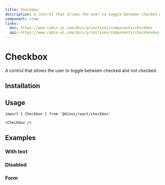 ```yaml
---
title: Checkbox
description: A control that allows the user to toggle between checked and not checked.
component: true
links:
  doc: https://www.radix-ui.com/docs/primitives/components/checkbox
  api: https://www.radix-ui.com/docs/primitives/components/checkbox#api-reference
---
```


# Checkbox

A control that allows the user to toggle between checked and not checked.


<Example path="ui/checkbox-demo" />

## Installation


<ComponentInstallationGuide path="ui/checkbox" />

## Usage

```tsx
import { Checkbox } from '@dinui/react/checkbox'
```

```tsx
<Checkbox />
```

## Examples

### With text

<Example path="ui/checkbox-with-text" />

### Disabled

<Example path="ui/checkbox-disabled" />

### Form

<Example path="ui/checkbox-form-single" />

<Example path="ui/checkbox-form-multiple" />
